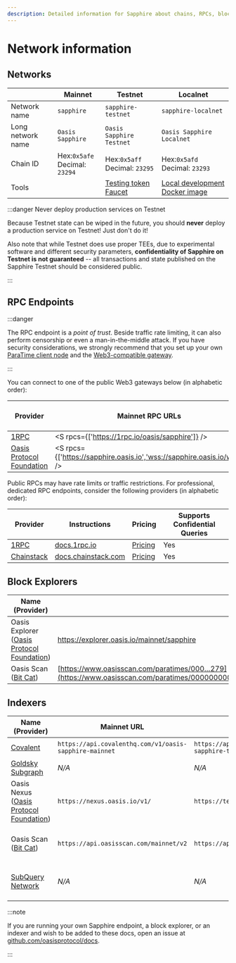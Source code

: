 ```yaml
---
description: Detailed information for Sapphire about chains, RPCs, block explorers and indexers
---
```



# Network information

## Networks

|                   | Mainnet                             | Testnet                             | Localnet                                   |
| ------------------| ----------------------------------- | ----------------------------------- | ------------------------------------------ |
| Network name      | `sapphire`                          | `sapphire-testnet`                  | `sapphire-localnet`                        |
| Long network name | `Oasis Sapphire`                    | `Oasis Sapphire Testnet`            | `Oasis Sapphire Localnet`                  |
| Chain ID          | Hex:`0x5afe`<br /> Decimal: `23294` | Hex:`0x5aff`<br /> Decimal: `23295` | Hex:`0x5afd`<br /> Decimal: `23293`        |
| Tools             |                                     | [Testing token Faucet][faucet]      | [Local development Docker image][localnet] |

:::danger Never deploy production services on Testnet

Because Testnet state can be wiped in the future, you should **never** deploy a
production service on Testnet! Just don't do it!

Also note that while Testnet does use proper TEEs, due to experimental
software and different security parameters, **confidentiality of Sapphire on
Testnet is not guaranteed** -- all transactions and state published on the
Sapphire Testnet should be considered public.

:::

[faucet]: https://faucet.testnet.oasis.io/
[localnet]: https://github.com/oasisprotocol/docs/blob/main/docs/dapp/tools/localnet.mdx

## RPC Endpoints

:::danger

The RPC endpoint is a *point of trust*. Beside traffic rate limiting, it can
also perform censorship or even a man-in-the-middle attack. If you have security
considerations, we strongly recommend that you set up your own [ParaTime client
node][paratime-client-node] and the [Web3-compatible gateway].

:::

[Web3-compatible gateway]: ../../node/web3.mdx
[paratime-client-node]: ../../node/run-your-node/paratime-client-node.mdx

You can connect to one of the public Web3 gateways below (in alphabetic order):

| Provider                    | Mainnet RPC URLs                                                        | Testnet RPC URLs                                                                           | Supports Confidential Queries |
|-----------------------------|-------------------------------------------------------------------------|--------------------------------------------------------------------------------------------|-------------------------------|
| [1RPC]                      | <S rpcs={['https://1rpc.io/oasis/sapphire']} />                         | *N/A*                                                                                      | Yes                           |
| [Oasis Protocol Foundation] | <S rpcs={['https://sapphire.oasis.io','wss://sapphire.oasis.io/ws']} /> | <ST rpcs={['https://testnet.sapphire.oasis.io','wss://testnet.sapphire.oasis.io/ws']} /> | Yes                           |

[Oasis Protocol Foundation]: https://oasisprotocol.org

Public RPCs may have rate limits or traffic restrictions. For professional,
dedicated RPC endpoints, consider the following providers (in alphabetic order):

| Provider     | Instructions                           | Pricing                       | Supports Confidential Queries |
|--------------|----------------------------------------|-------------------------------|-------------------------------|
| [1RPC]       | [docs.1rpc.io][1RPC-docs]              | [Pricing][1RPC-pricing]       | Yes                           |
| [Chainstack] | [docs.chainstack.com][Chainstack-docs] | [Pricing][Chainstack-pricing] | Yes                           |


[1RPC]: https://www.1rpc.io/
[1RPC-docs]: https://docs.1rpc.io/guide/how-to-use-1rpc
[1RPC-pricing]: https://www.1rpc.io/#pricing
[Chainstack]: https://chainstack.com/build-better-with-oasis-sapphire/
[Chainstack-docs]: https://docs.chainstack.com/docs/oasis-sapphire-tooling
[Chainstack-pricing]: https://chainstack.com/pricing/

## Block Explorers

| Name (Provider)                               | Mainnet URL                                | Testnet URL                                | EIP-3091 compatible |
|-----------------------------------------------|--------------------------------------------|--------------------------------------------|---------------------|
| Oasis Explorer ([Oasis Protocol Foundation])  | https://explorer.oasis.io/mainnet/sapphire | https://explorer.oasis.io/testnet/sapphire | Yes                 |
| Oasis Scan ([Bit Cat])                        | [https://www.oasisscan.com/paratimes/000…279](https://www.oasisscan.com/paratimes/000000000000000000000000000000000000000000000000f80306c9858e7279) | [https://testnet.oasisscan.com/paratimes/000…f6c](https://testnet.oasisscan.com/paratimes/000000000000000000000000000000000000000000000000a6d1e3ebf60dff6c) | No |

[Bit Cat]: https://www.bitcat365.com/

## Indexers

| Name (Provider)      | Mainnet URL                                                    | Testnet URL                                            | Documentation                              |
|--------------------|------------------------------------------------------------------|--------------------------------------------------------|--------------------------------------------|
| [Covalent]                   | `https://api.covalenthq.com/v1/oasis-sapphire-mainnet` | `https://api.covalenthq.com/v1/oasis-sapphire-testnet` | [Unified API docs][Covalent-docs]          |
| [Goldsky Subgraph][Goldsky]  | *N/A*                                                  | *N/A*                                                  | [Documentation site][Goldsky-docs]         |
| Oasis Nexus ([Oasis Protocol Foundation]) | `https://nexus.oasis.io/v1/`              | `https://testnet.nexus.oasis.io/v1/`                   | [API][Nexus-docs]                          |
| Oasis Scan ([Bit Cat])       | `https://api.oasisscan.com/mainnet/v2`                 | `https://api.oasisscan.com/testnet/v2`                 | [Mainnet Runtime API][OasisScan-Mainnet-docs], [Testnet Runtime API][OasisScan-Testnet-docs] |
| [SubQuery Network][SubQuery] | *N/A*                                                  | *N/A*                                                  | [SubQuery Academy][SubQuery-docs], [QuickStart][SubQuery-quickstart], [Starter project][SubQuery-starter] |

[Covalent]: https://www.covalenthq.com/
[Covalent-docs]: https://www.covalenthq.com/docs/unified-api/
[Nexus-docs]: https://nexus.oasis.io/v1/spec/v1.html
[Goldsky]: https://goldsky.com
[Goldsky-docs]: https://docs.goldsky.com/subgraphs/deploying-subgraphs
[OasisScan-Testnet-docs]: https://api.oasisscan.com/testnet/swagger-ui/#/runtime-controller
[OasisScan-Mainnet-docs]: https://api.oasisscan.com/mainnet/swagger-ui/#/runtime-controller
[SubQuery]: https://subquery.network
[SubQuery-docs]: https://academy.subquery.network/
[SubQuery-quickstart]: https://academy.subquery.network/quickstart/quickstart.html
[SubQuery-starter]: https://github.com/subquery/ethereum-subql-starter/tree/main/Oasis/oasis-sapphire-starter

:::note

If you are running your own Sapphire endpoint, a block explorer, or an indexer
and wish to be added to these docs, open an issue at
[github.com/oasisprotocol/docs].

:::

[github.com/oasisprotocol/docs]: https://github.com/oasisprotocol/docs
